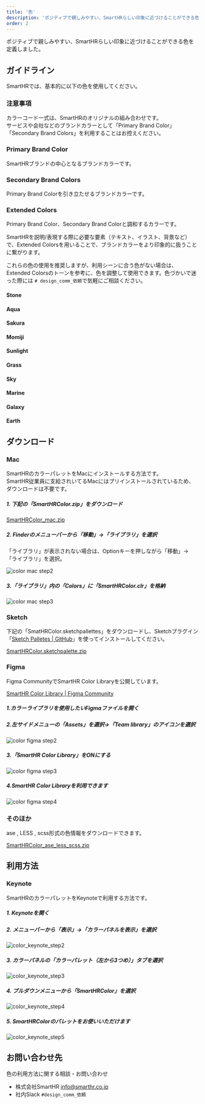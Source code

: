 ```yaml
---
title: '色'
description: 'ポジティブで親しみやすい、SmartHRらしい印象に近づけることができる色を定義しました。SmartHRでは、基本的に以下の色を使用してください。カラーコード一式は、SmartHRのオリジナルの組み合わせです。'
order: 2
---
```



ポジティブで親しみやすい、SmartHRらしい印象に近づけることができる色を定義しました。

## ガイドライン

SmartHRでは、基本的に以下の色を使用してください。  

### 注意事項

カラーコード一式は、SmartHRのオリジナルの組み合わせです。  
サービスや会社などのブランドカラーとして「Primary Brand Color」「Secondary Brand Colors」を利用することはお控えください。

### Primary Brand Color
SmartHRブランドの中心となるブランドカラーです。

<ColorPalettesWrapper>
  <ColorPalette hexCode="#00c4cc" colorName="SmartHR Blue" description="CMYK(70, 0, 30, 0)DIC 96、PANTONE 2397、白地でのテキストへの使用は非推奨です。" />
</ColorPalettesWrapper>

### Secondary Brand Colors
Primary Brand Colorを引き立たせるブランドカラーです。
<ColorPalettesWrapper>
  <ColorPalette hexCode="#23221f" colorName="Black" description="テキストへの使用を推奨します。" />
  <ColorPalette hexCode="#ff9900" colorName="Orange" description="アクセントとしての使用を推奨します。" />
  <ColorPalette hexCode="#ffffff" colorName="White" description="" />
</ColorPalettesWrapper>

### Extended Colors
Primary Brand Color、Secondary Brand Colorと調和するカラーです。

SmartHRを説明/表現する際に必要な要素（テキスト、イラスト、背景など）で、Extended Colorsを用いることで、ブランドカラーをより印象的に扱うことに繋がります。

これらの色の使用を推奨しますが、利用シーンに合う色がない場合は、Extended Colorsのトーンを参考に、色を調整して使用できます。色づかいで迷った際には `# design_comm_依頼`で気軽にご相談ください。

#### Stone
<ColorPalettesWrapper>
  <ColorPalette hexCode="#f8f7f6" colorName="Stone01" description="" />
  <ColorPalette hexCode="#edebe6" colorName="Stone02" description="" />
  <ColorPalette hexCode="#aaa69f" colorName="Stone03" description="" />
  <ColorPalette hexCode="#4e4c49" colorName="Stone04" description="テキストへの利用を推奨します。" />
</ColorPalettesWrapper>

#### Aqua
<ColorPalettesWrapper>
  <ColorPalette hexCode="#d4f4f5" colorName="Aqua01" description="" />
  <ColorPalette hexCode="#69d9de" colorName="Aqua02" description="" />
  <ColorPalette hexCode="#12abb1" colorName="Aqua03" description="" />
  <ColorPalette hexCode="#0f7f85" colorName="Aqua04" description="テキストへの使用を推奨します。" />
</ColorPalettesWrapper>

#### Sakura
<ColorPalettesWrapper>
  <ColorPalette hexCode="#f9e9f7" colorName="Sakura01" description="" />
  <ColorPalette hexCode="#f8b2e1" colorName="Sakura02" description="" />
  <ColorPalette hexCode="#d362af" colorName="Sakura03" description="" />
  <ColorPalette hexCode="#82407c" colorName="Sakura04" description="" />
</ColorPalettesWrapper>

#### Momiji
<ColorPalettesWrapper>
  <ColorPalette hexCode="#ffe7e5" colorName="Momiji01" description="" />
  <ColorPalette hexCode="#ff9e9c" colorName="Momiji02" description="" />
  <ColorPalette hexCode="#ec5a55" colorName="Momiji03" description="" />
  <ColorPalette hexCode="#a53f3f" colorName="Momiji04" description="" />
</ColorPalettesWrapper>

#### Sunlight
<ColorPalettesWrapper>
  <ColorPalette hexCode="#faf2d0" colorName="Sunlight01" description="" />
  <ColorPalette hexCode="#ffee11" colorName="Sunlight02" description="" />
  <ColorPalette hexCode="#ffd74a" colorName="Sunlight03" description="" />
  <ColorPalette hexCode="#f56121" colorName="Sunlight04" description="" />
</ColorPalettesWrapper>

#### Grass
<ColorPalettesWrapper>
  <ColorPalette hexCode="#e6f2c8" colorName="Grass01" description="" />
  <ColorPalette hexCode="#aee26b" colorName="Grass02" description="" />
  <ColorPalette hexCode="#3dcc65" colorName="Grass03" description="" />
  <ColorPalette hexCode="#378445" colorName="Grass04" description="" />
</ColorPalettesWrapper>

#### Sky
<ColorPalettesWrapper>
  <ColorPalette hexCode="#ddf2fb" colorName="Sky01" description="" />
  <ColorPalette hexCode="#8fe2fc" colorName="Sky02" description="" />
  <ColorPalette hexCode="#32b7f0" colorName="Sky03" description="" />
  <ColorPalette hexCode="#1376a0" colorName="Sky04" description="" />
</ColorPalettesWrapper>

#### Marine
<ColorPalettesWrapper>
  <ColorPalette hexCode="#dee9ff" colorName="Marine01" description="" />
  <ColorPalette hexCode="#8ac0ff" colorName="Marine02" description="" />
  <ColorPalette hexCode="#0075e3" colorName="Marine03" description="" />
  <ColorPalette hexCode="#26519f" colorName="Marine04" description="" />
</ColorPalettesWrapper>

#### Galaxy
<ColorPalettesWrapper>
  <ColorPalette hexCode="#eee5fd" colorName="Galaxy01" description="" />
  <ColorPalette hexCode="#9d8ef8" colorName="Galaxy02" description="" />
  <ColorPalette hexCode="#8c5eee" colorName="Galaxy03" description="" />
  <ColorPalette hexCode="#6e4ca6" colorName="Galaxy04" description="" />
</ColorPalettesWrapper>

#### Earth
<ColorPalettesWrapper>
  <ColorPalette hexCode="#fbede1" colorName="Earth01" description="" />
  <ColorPalette hexCode="#f2d3a4" colorName="Earth02" description="" />
  <ColorPalette hexCode="#ba621e" colorName="Earth03" description="" />
  <ColorPalette hexCode="#76533e" colorName="Earth04" description="" />
</ColorPalettesWrapper>

## ダウンロード

### Mac

SmartHRのカラーパレットをMacにインストールする方法です。  
SmartHR従業員に支給されいてるMacにはプリインストールされているため、ダウンロードは不要です。  


##### 1. 下記の「SmartHRColor.zip」をダウンロード

[SmartHRColor_mac.zip](/SmartHRColor_mac.zip)

##### 2. Finderのメニューバーから「移動」→「ライブラリ」を選択

「ライブラリ」が表示されない場合は、Optionキーを押しながら「移動」→「ライブラリ」を選択。

![color mac step2](./images/color_mac_step2.png)

##### 3.「ライブラリ」内の「Colors」に「SmartHRColor.clr」を格納

![color mac step3](./images/color_mac_step3.png)


### Sketch

下記の「SmatHRColor.sketchpallettes」をダウンロードし、Sketchプラグイン「<a href="https://github.com/andrewfiorillo/sketch-palettes" target="_blank">Sketch Palletes | GitHub</a>」を使ってインストールしてください。

[SmartHRColor.sketchpalette.zip](/SmartHRColor.sketchpalette.zip)


### Figma

Figma CommunityでSmartHR Color Libraryを公開しています。

<a href="https://www.figma.com/community/file/1072452407633827459/SmartHR-Color-Library" target="_blank">SmartHR Color Library | Figma Community</a>


##### 1.カラーライブラリを使用したいFigmaファイルを開く

##### 2.左サイドメニューの「Assets」を選択→「Team library」のアイコンを選択

![color figma step2](./images/color_figma_step2.png)

##### 3.「SmartHR Color Library」をONにする

![color figma step3](./images/color_figma_step3.png)

##### 4.SmartHR Color Libraryを利用できます

![color figma step4](./images/color_figma_step4.png)


### そのほか

ase , LESS , scss形式の色情報をダウンロードできます。

[SmartHRColor_ase_less_scss.zip](/SmartHRColor_ase_less_scss.zip)


## 利用方法
### Keynote

SmartHRのカラーパレットをKeynoteで利用する方法です。  

##### 1. Keynoteを開く

##### 2. メニューバーから「表示」→「カラーパネルを表示」を選択

![color_keynote_step2](./images/color_keynote_step2.png)

##### 3. カラーパネルの「カラーパレット（左から3つめ）」タブを選択

![color_keynote_step3](./images/color_keynote_step3.png)

##### 4. プルダウンメニューから「SmartHRColor」を選択

![color_keynote_step4](./images/color_keynote_step4.png)

##### 5. SmartHRColorのパレットをお使いいただけます

![color_keynote_step5](./images/color_keynote_step5.png)

## お問い合わせ先
色の利用方法に関する相談・お問い合わせ

- 株式会社SmartHR info@smarthr.co.jp
- 社内Slack `#design_comm_依頼`
